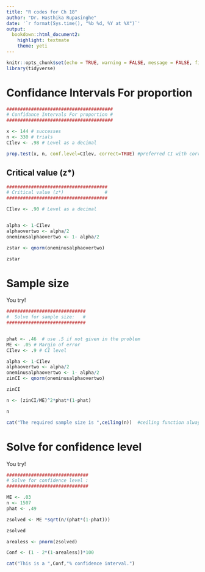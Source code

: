 ```yaml
---
title: "R codes for Ch 18"
author: "Dr. Hasthika Rupasinghe"
date: '`r format(Sys.time(), "%b %d, %Y at %X")`'
output:
  bookdown::html_document2:
    highlight: textmate
    theme: yeti
---
```



```r
knitr::opts_chunk$set(echo = TRUE, warning = FALSE, message = FALSE, fig.align = "center", comment = NA)
library(tidyverse)
```

# Confidance Intervals For proportion

```r

#######################################
# Confidance Intervals For proportion #
#######################################

x <- 144 # successes
n <- 330 # trials
CIlev <- .98 # Level as a decimal

prop.test(x, n, conf.level=CIlev, correct=TRUE) #preferred CI with correction...use professionally

```


## Critical value (z*)

```r

#####################################
# Critical value (z*)               #
#####################################

CIlev <- .90 # Level as a decimal


alpha <- 1-CIlev
alphaovertwo <- alpha/2
oneminusalphaovertwo <- 1- alpha/2

zstar <- qnorm(oneminusalphaovertwo) 

zstar

```


# Sample size

You try!

```r

#############################
#  Solve for sample size:   #
#############################


phat <- .46  # use .5 if not given in the problem
ME <- .05 # Margin of error 
CIlev <- .9 # CI level

alpha <- 1-CIlev
alphaovertwo <- alpha/2
oneminusalphaovertwo <- 1- alpha/2
zinCI <- qnorm(oneminusalphaovertwo)

zinCI

n <- (zinCI/ME)^2*phat*(1-phat)

n

cat("The required sample size is ",ceiling(n))  #ceiling function always goes up to the next integer
```


# Solve for confidence level

You try!

```r
##############################
# Solve for confidence level :
##############################

ME <- .03
n <- 1507
phat <- .49

zsolved <- ME *sqrt(n/(phat*(1-phat)))

zsolved

arealess <- pnorm(zsolved)

Conf <- (1 - 2*(1-arealess))*100

cat("This is a ",Conf,"% confidence interval.")

```

